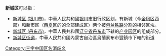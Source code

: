 '''新城区'''可以指：
{{PRC admin/disambig|15/01/02/000/000|61/01/02/000/000}}
*[[新城区_(银川市)|新城区 (银川市)]]，中華人民共和國[[银川市|银川市]]旧行政区划，有新城（今[[金凤区|金凤区]]西部）和新市区（[[西夏区|西夏区]]的的全部建成区）两个被[[包兰铁路|包兰铁路]]分割的相邻区块。
*[[新城区_(丹东市)|新城区 (丹东市)]]，中華人民共和國[[辽宁省|辽宁省]][[丹东市|丹东市]]下辖的[[丹东市临港产业园区|产业园区]]的组成部分。
*[[新城区街道|新城区街道]]，中華人民共和國內蒙古自治區烏蘭察布市豐鎮市下轄的街道
{{dab|X新城区|Cat=三字鄉級行政區劃消歧義}}
[[Category:三字中国区名消歧义|Category:三字中国区名消歧义]]